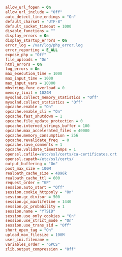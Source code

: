 ```ini
allow_url_fopen = On
allow_url_include = "Off"
auto_detect_line_endings = "On"
default_charset = "UTF-8"
default_socket_timeout = 1000
disable_functions = ""
display_errors = On
display_startup_errors = On
error_log = /var/log/php_error.log
error_reporting = E_ALL
expose_php = "Off"
file_uploads = "On"
html_errors = On
log_errors = On
max_execution_time = 1000
max_input_time = 1000
max_input_vars = 10000
mbstring.func_overload = 0
memory_limit = 1024M
mysqlnd.collect_memory_statistics = "Off"
mysqlnd.collect_statistics = "Off"
opcache.enable = "On"
opcache.enable_cli = "On"
opcache.fast_shutdown = 1
opcache.file_update_protection = 0
opcache.interned_strings_buffer = 100
opcache.max_accelerated_files = 40000
opcache.memory_consumption = 256
opcache.revalidate_freq  = 0
opcache.save_comments = 1
opcache.validate_timestamps = 1
openssl.cafile=/etc/ssl/certs/ca-certificates.crt
openssl.capath=/etc/ssl/certs/
output_buffering = "On"
post_max_size = 100M
realpath_cache_size = 4096k
realpath_cache_ttl = 600
request_order = "GP"
session.auto_start = "Off"
session.cookie_httponly = "On"
session.gc_divisor = 500
session.gc_maxlifetime = 1440
session.gc_probability = 1
session.name = "YTSID"
session.use_only_cookies = "On"
session.use_strict_mode = "On"
session.use_trans_sid = "Off"
short_open_tag = "On"
upload_max_filesize = 100M
user_ini.filename =
variables_order = "GPCS"
zlib.output_compression = "Off"
```